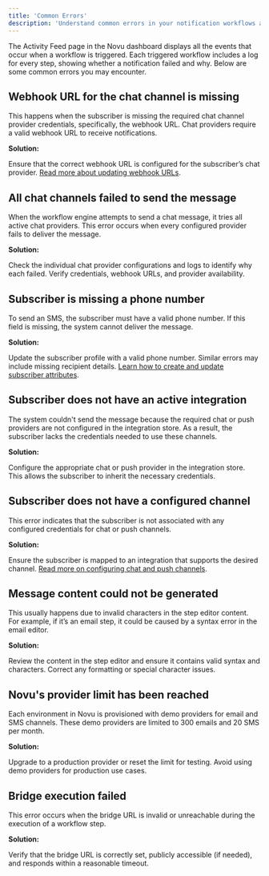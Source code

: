 ```yaml
---
title: 'Common Errors'
description: 'Understand common errors in your notification workflows and how to resolve them'
---
```



The Activity Feed page in the Novu dashboard displays all the events that occur when a workflow is triggered. Each triggered workflow includes a log for every step, showing whether a notification failed and why. Below are some common errors you may encounter.

## Webhook URL for the chat channel is missing

This happens when the subscriber is missing the required chat channel provider credentials, specifically, the webhook URL. Chat providers require a valid webhook URL to receive notifications.

**Solution:**

Ensure that the correct webhook URL is configured for the subscriber’s chat provider. [Read more about updating webhook URLs](/platform/integrations/chat#update-credential-webhookurl).


## All chat channels failed to send the message

When the workflow engine attempts to send a chat message, it tries all active chat providers. This error occurs when every configured provider fails to deliver the message.

**Solution:**

Check the individual chat provider configurations and logs to identify why each failed. Verify credentials, webhook URLs, and provider availability.

## Subscriber is missing a phone number

To send an SMS, the subscriber must have a valid phone number. If this field is missing, the system cannot deliver the message.

**Solution:**

Update the subscriber profile with a valid phone number. Similar errors may include missing recipient details. [Learn how to create and update subscriber attributes](/platform/concepts/subscribers).

## Subscriber does not have an active integration

The system couldn't send the message because the required chat or push providers are not configured in the integration store. As a result, the subscriber lacks the credentials needed to use these channels.

**Solution:**

Configure the appropriate chat or push provider in the integration store. This allows the subscriber to inherit the necessary credentials.

## Subscriber does not have a configured channel

This error indicates that the subscriber is not associated with any configured credentials for chat or push channels.

**Solution:**

Ensure the subscriber is mapped to an integration that supports the desired channel. [Read more on configuring chat and push channels](/platform/integrations/push).


## Message content could not be generated

This usually happens due to invalid characters in the step editor content. For example, if it’s an email step, it could be caused by a syntax error in the email editor.

**Solution:**

Review the content in the step editor and ensure it contains valid syntax and characters. Correct any formatting or special character issues.

## Novu's provider limit has been reached

Each environment in Novu is provisioned with demo providers for email and SMS channels. These demo providers are limited to 300 emails and 20 SMS per month.

**Solution:**

Upgrade to a production provider or reset the limit for testing. Avoid using demo providers for production use cases.

## Bridge execution failed

This error occurs when the bridge URL is invalid or unreachable during the execution of a workflow step.

**Solution:**

Verify that the bridge URL is correctly set, publicly accessible (if needed), and responds within a reasonable timeout.